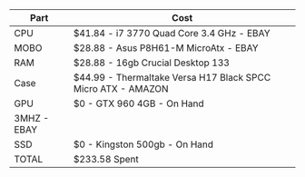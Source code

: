 | Part | Cost                                                             |
| ------ | ------------------------------------------------------------------------- |
| CPU   | $41.84 - i7 3770 Quad Core 3.4 GHz - EBAY |
| MOBO | $28.88 - Asus P8H61-M MicroAtx - EBAY |
| RAM   | $28.88 - 16gb Crucial Desktop 133| POWER SUPPLY   | $64.99 - EGVA 600W Plus - AMAZON                                     |
|Case|  $44.99 - Thermaltake Versa H17 Black SPCC Micro ATX - AMAZON                              |
| GPU   | $0 - GTX 960 4GB - On Hand                                  |
3MHZ - EBAY                                    |
| SSD | $0 - Kingston 500gb - On Hand  |
| TOTAL | $233.58 Spent |